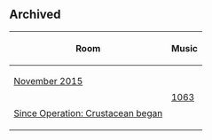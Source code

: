 {{CPW|UFO (room)|OVNI (sala)}}

==Archived==
<center>
{|class="wikitable"
!Room!!Music
|-
|[[Media:RoomsUfo.swf|November 2015]]||rowspan="2"|[[Media:Music1063.swf|1063]]
|-
|[[Media:RoomsUfo-December2015.swf|Since Operation: Crustacean began]]
|}
</center>

{{Places}}
